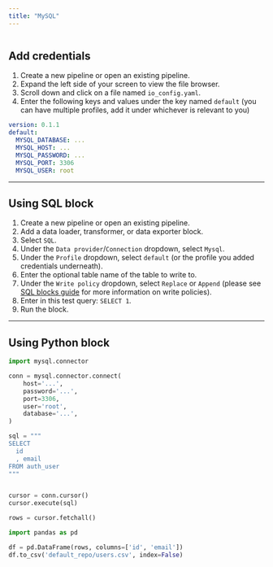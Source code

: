 ```yaml
---
title: "MySQL"
---
```


<Frame>
  <img 
      alt="" 
      src="https://user-images.githubusercontent.com/78053898/198753513-4a149790-853a-4dcd-8c93-388f84ef6aeb.png" 
  />
</Frame>

## Add credentials

1. Create a new pipeline or open an existing pipeline.
2. Expand the left side of your screen to view the file browser.
3. Scroll down and click on a file named `io_config.yaml`.
4. Enter the following keys and values under the key named `default` (you can
   have multiple profiles, add it under whichever is relevant to you)

```yaml
version: 0.1.1
default:
  MYSQL_DATABASE: ...
  MYSQL_HOST: ...
  MYSQL_PASSWORD: ...
  MYSQL_PORT: 3306
  MYSQL_USER: root
```

---

## Using SQL block

1. Create a new pipeline or open an existing pipeline.
2. Add a data loader, transformer, or data exporter block.
3. Select `SQL`.
4. Under the `Data provider`/`Connection` dropdown, select `Mysql`.
5. Under the `Profile` dropdown, select `default` (or the profile you added
   credentials underneath).
6. Enter the optional table name of the table to write to.
7. Under the `Write policy` dropdown, select `Replace` or `Append` (please see
   [SQL blocks guide](/guides/blocks/sql-blocks) for more information on write policies).
8. Enter in this test query: `SELECT 1`.
9. Run the block.

---

## Using Python block

```python
import mysql.connector

conn = mysql.connector.connect(
    host='...',
    password='...',
    port=3306,
    user='root',
    database='...',
)

sql = """
SELECT
  id
  , email
FROM auth_user
"""


cursor = conn.cursor()
cursor.execute(sql)

rows = cursor.fetchall()

import pandas as pd

df = pd.DataFrame(rows, columns=['id', 'email'])
df.to_csv('default_repo/users.csv', index=False)
```
